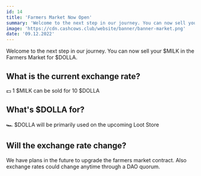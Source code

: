 ```yaml
---
id: 14
title: 'Farmers Market Now Open'
summary: 'Welcome to the next step in our journey. You can now sell your $MILK in the Farmers Market for $DOLLA.'
image: 'https://cdn.cashcows.club/website/banner/banner-market.png'
date: '09.12.2022'
---
```


Welcome to the next step in our journey. You can now sell your $MILK in 
the Farmers Market for $DOLLA.

## What is the current exchange rate?

💵 1 $MILK can be sold for 10 $DOLLA

## What's $DOLLA for?

🏎️ $DOLLA will be primarily used on the upcoming Loot Store

## Will the exchange rate change?

We have plans in the future to upgrade the farmers market contract. 
Also exchange rates could change anytime through a DAO quorum.